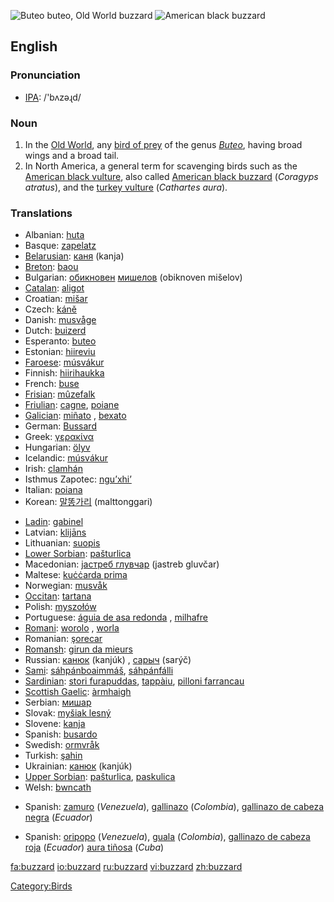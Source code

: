[[Image:Poster Buteo buteo.jpg|thumb|Buteo buteo, Old World buzzard]]
[[Image:Coragyps-atratus-001.jpg|thumb|American black buzzard]]
==English==

===Pronunciation===
*[[w:IPA|IPA]]: /'bʌzəɻd/

===Noun===
{{wikipedia}}
{{en-noun}}

# In the [[Old World]], any [[bird of prey]] of the genus ''[[Buteo]]'', having broad wings and a broad tail. 
# In North America, a general term for scavenging birds such as the [[American black vulture]], also called [[American black buzzard]] (''Coragyps atratus''), and the [[turkey vulture]] (''Cathartes aura'').

===Translations===
{{trans-top|Genus Buteo}}
*Albanian: [[huta]]
*Basque: [[zapelatz]]
*[[Belarusian]]: [[каня]] (kanja) {{f}}
*[[Breton]]: [[baou]]
*Bulgarian: [[обикновен]] [[мишелов]] (obiknoven mišelov) {{m}}
*[[Catalan]]: [[aligot]] {{m}}
*Croatian: [[mišar]] {{m}}
*Czech: [[káně]]
*Danish: [[musvåge]]
*Dutch: [[buizerd]] {{m}}
*Esperanto: [[buteo]]
*Estonian: [[hiireviu]]
*[[Faroese]]: [[músvákur]]
*Finnish: [[hiirihaukka]]
*French: [[buse]] {{f}}
*[[Frisian]]: [[mûzefalk]]
*[[Friulian]]: [[cagne]], [[poiane]]
*[[Galician]]: [[miñato]] {{m}}, [[bexato]] {{m}}
*German: [[Bussard]] {{m}}
*Greek: [[γερακίνα]] {{f}}
*Hungarian: [[ölyv]]
*Icelandic: [[músvákur]]
*Irish: [[clamhán]]
*Isthmus Zapotec: [[nguʼxhiʼ]]
*Italian: [[poiana]] {{f}}
*Korean: [[말똥가리]] (malttonggari)
{{trans-mid}}
*[[Ladin]]: [[gabinel]]<!-- this is the taxonomic, not the true Latin, name: *Latin: [[Buteo buteo]] '' '' -->
*Latvian: [[klijāns]]
*Lithuanian: [[suopis]]
*[[Lower Sorbian]]: [[pašturlica]] {{f}}
*Macedonian: [[jастреб глувчар]] (jastreb gluvčar) {{m}}
*Maltese: [[kuċċarda prima]] {{f}}
*Norwegian: [[musvåk]]
*[[Occitan]]: [[tartana]] {{f}}
*Polish: [[myszołów]] {{m}}
*Portuguese: [[águia de asa redonda]] {{f}}, [[milhafre]] {{m}}
*[[Romani]]: [[worolo]] {{m}}, [[worla]] {{f}}
*Romanian: [[şorecar]]
*[[Romansh]]: [[girun da mieurs]]
*Russian: [[канюк]] (kanjúk) {{m}}, [[саpыч]] (sarýč) {{m}}
*[[Sami]]: [[sáhpánboaimmáš]], [[sáhpánfálli]]
*[[Sardinian]]: [[stori furapuddas]], [[tappàiu]], [[pilloni farrancau]]
*[[Scottish Gaelic]]: [[àrmhaigh]]
*Serbian: [[мишар]] {{m}}
*Slovak: [[myšiak lesný]]
*Slovene: [[kanja]]
*Spanish: [[busardo]] {{m}}
*Swedish: [[ormvråk]]
*Turkish: [[şahin]]
*Ukrainian: [[канюк]] (kanjúk) {{m}}
*[[Upper Sorbian]]: [[pašturlica]], [[paskulica]]
*Welsh: [[bwncath]]
{{trans-bottom}}

{{trans-top|American black vulture}}
*Spanish: [[zamuro]] {{m}} (''Venezuela''), [[gallinazo]] {{m}} (''Colombia''), [[gallinazo de cabeza negra]] {{m}} (''Ecuador'')
{{trans-bottom}}

{{trans-top|turkey vulture}}
*Spanish: [[oripopo]] {{m}} (''Venezuela''), [[guala]] {{f}} (''Colombia''), [[gallinazo de cabeza roja]] {{m}} (''Ecuador'') [[aura tiñosa]] {{f}} (''Cuba'')
{{trans-bottom}}

[[Category:Birds]]

[[fa:buzzard]]
[[io:buzzard]]
[[ru:buzzard]]
[[vi:buzzard]]
[[zh:buzzard]]